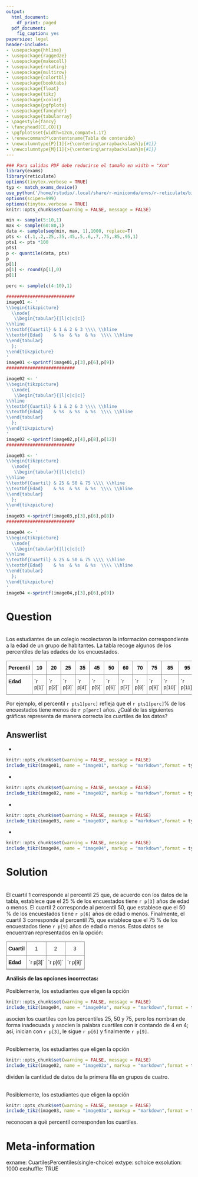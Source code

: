 ```yaml
---
output:
  html_document:
    df_print: paged
  pdf_document:
    fig_caption: yes
papersize: legal
header-includes:
- \usepackage{hhline}
- \usepackage{ragged2e}
- \usepackage{makecell}
- \usepackage{rotating}
- \usepackage{multirow}
- \usepackage{colortbl}
- \usepackage{booktabs}
- \usepackage{float}
- \usepackage{tikz}
- \usepackage{xcolor}
- \usepackage{pgfplots}
- \usepackage{fancyhdr}
- \usepackage{tabularray}
- \pagestyle{fancy}
- \fancyhead[CE,CO]{}
- \pgfplotsset{width=12cm,compat=1.17}
- \renewcommand*\contentsname{Tabla de contenido}
- \newcolumntype{P}[1]{>{\centering\arraybackslash}p{#1}}
- \newcolumntype{M}[1]{>{\centering\arraybackslash}m{#1}}
---
```


```r
### Para salidas PDF debe reducirse el tamaño en width = "Xcm"
library(exams)
library(reticulate)
options(tinytex.verbose = TRUE)
typ <- match_exams_device()
use_python('/home/rstudio/.local/share/r-miniconda/envs/r-reticulate/bin/python', required = TRUE)
options(scipen=999)
options(tinytex.verbose = TRUE)
knitr::opts_chunk$set(warning = FALSE, message = FALSE)

min <- sample(5:10,1)
max <- sample(60:80,1)
data <- sample(seq(min, max, 1),1000, replace=T)
pts <- c(.1,.2,.25,.35,.45,.5,.6,.7,.75,.85,.95,1)
pts1 <- pts *100
pts1
p <- quantile(data, pts)
p
p[1]
p[1] <- round(p[1],0)
p[1]

perc <- sample(c(4:10),1)

##########################
image01 <- '
\\begin{tikzpicture}
  \\node{
   \\begin{tabular}{|l|c|c|c|}
\\hline
\\textbf{Cuartil} & 1 & 2 & 3 \\\\ \\hline
\\textbf{Edad}    & %s  & %s  & %s  \\\\ \\hline
\\end{tabular}
  };
\\end{tikzpicture}
'
image01 <-sprintf(image01,p[3],p[6],p[9])
##########################

image02 <- '
\\begin{tikzpicture}
  \\node{
   \\begin{tabular}{|l|c|c|c|}
\\hline
\\textbf{Cuartil} & 1 & 2 & 3 \\\\ \\hline
\\textbf{Edad}    & %s  & %s  & %s  \\\\ \\hline
\\end{tabular}
  };
\\end{tikzpicture}
'
image02 <-sprintf(image02,p[4],p[8],p[12])
##########################

image03 <- '
\\begin{tikzpicture}
  \\node{
   \\begin{tabular}{|l|c|c|c|}
\\hline
\\textbf{Cuartil} & 25 & 50 & 75 \\\\ \\hline
\\textbf{Edad}    & %s  & %s  & %s  \\\\ \\hline
\\end{tabular}
  };
\\end{tikzpicture}
'
image03 <-sprintf(image03,p[3],p[6],p[8])
##########################

image04 <- '
\\begin{tikzpicture}
  \\node{
   \\begin{tabular}{|l|c|c|c|}
\\hline
\\textbf{Cuartil} & 25 & 50 & 75 \\\\ \\hline
\\textbf{Edad}    & %s  & %s  & %s  \\\\ \\hline
\\end{tabular}
  };
\\end{tikzpicture}
'
image04 <-sprintf(image04,p[3],p[6],p[9])

```


Question
========
\
Los estudiantes de un colegio recolectaron la información correspondiente a la edad de un grupo de habitantes. La tabla recoge algunos de los percentiles de las edades de los encuestados.\

\centering
```{=tex}
\begin{tikzpicture}[node distance=5cm, auto,>=latex', thick, scale = 0.5]
  \node{
\begin{tabular}{@{}|l|c|c|c|c|c|c|c|c|c|c|c|c|@{}}
\toprule
\textbf{Percentil} & 10 & 20 & 25 & 35 & 45 & 50 & 60 & 70 & 75 & 85 & 95 & 100 \\ \midrule
\textbf{Edad}      & `r p[1]` & `r p[2]` & `r p[3]` & `r p[4]` & `r p[5]` & `r p[6]` & `r p[7]` & `r p[8]` & `r p[9]` & `r p[10]` & `r p[11]` & `r p[12]` \\ \bottomrule
\end{tabular}
  };
\end{tikzpicture}
```


<p align="center">
```{=html}
<style type="text/css">
.tg  {border-collapse:collapse;border-spacing:0;}
.tg td{border-color:black;border-style:solid;border-width:1px;font-family:Arial, sans-serif;font-size:14px;
  overflow:hidden;padding:10px 5px;word-break:normal;}
.tg th{border-color:black;border-style:solid;border-width:1px;font-family:Arial, sans-serif;font-size:14px;
  font-weight:normal;overflow:hidden;padding:10px 5px;word-break:normal;}
.tg .tg-7btt{border-color:inherit;font-weight:bold;text-align:center;vertical-align:top}
.tg .tg-fymr{border-color:inherit;font-weight:bold;text-align:left;vertical-align:top}
.tg .tg-0pky{border-color:inherit;text-align:left;vertical-align:top}
</style>
<table class="tg">
<thead>
  <tr>
    <th class="tg-7btt">Percentil</th>
    <th class="tg-7btt">10</th>
    <th class="tg-7btt">20</th>
    <th class="tg-7btt">25</th>
    <th class="tg-7btt">35</th>
    <th class="tg-7btt">45</th>
    <th class="tg-7btt">50</th>
    <th class="tg-7btt">60</th>
    <th class="tg-7btt">70</th>
    <th class="tg-7btt">75</th>
    <th class="tg-7btt">85</th>
    <th class="tg-7btt">95</th>
    <th class="tg-7btt">100</th>
  </tr>
</thead>
<tbody>
  <tr>
    <td class="tg-fymr">Edad</td>
    <td class="tg-0pky">`r p[1]`</td>
    <td class="tg-0pky">`r p[2]`</td>
    <td class="tg-0pky">`r p[3]`</td>
    <td class="tg-0pky">`r p[4]`</td>
    <td class="tg-0pky">`r p[5]`</td>
    <td class="tg-0pky">`r p[6]`</td>
    <td class="tg-0pky">`r p[7]`</td>
    <td class="tg-0pky">`r p[8]`</td>
    <td class="tg-0pky">`r p[9]`</td>
    <td class="tg-0pky">`r p[10]`</td>
    <td class="tg-0pky">`r p[11]`</td>
    <td class="tg-0pky">`r p[12]`</td>
  </tr>
</tbody>
</table>
```
</p>

\justifying
Por ejemplo, el percentil `r pts1[perc]` refleja que el `r pts1[perc]`% de los encuestados tiene menos de `r p[perc]` años. ¿Cuál de las siguientes gráficas representa de manera correcta los cuartiles de los datos?\


Answerlist
----------
- 
<br/> 
```r
knitr::opts_chunk$set(warning = FALSE, message = FALSE) 
include_tikz(image01, name = "image01", markup = "markdown",format = typ, library = c("3d", "babel"), packages=c("tikz","xcolor"),width = "4cm")
```

- 
<br/> 
```r
knitr::opts_chunk$set(warning = FALSE, message = FALSE) 
include_tikz(image02, name = "image02", markup = "markdown",format = typ, library = c("3d", "babel"), packages=c("tikz","xcolor"),width = "4cm")
```

- 
<br/> 
```r
knitr::opts_chunk$set(warning = FALSE, message = FALSE) 
include_tikz(image03, name = "image03", markup = "markdown",format = typ, library = c("3d", "babel"), packages=c("tikz","xcolor"),width = "4cm")
```

- 
<br/> 
```r
knitr::opts_chunk$set(warning = FALSE, message = FALSE) 
include_tikz(image04, name = "image04", markup = "markdown",format = typ, library = c("3d", "babel"), packages=c("tikz","xcolor"),width = "4cm")
```

Solution
========
\
El cuartil 1 corresponde al percentil 25 que, de acuerdo con los datos de la tabla, establece que el 25 % de los encuestados tiene `r p[3]` años de edad o menos. El cuartil 2 corresponde al percentil 50, que establece que el 50 % de los encuestados tiene `r p[6]` años de edad o menos. Finalmente, el cuartil 3 corresponde al percentil 75, que establece que el 75 % de los encuestados tiene `r p[9]` años de edad o menos. Estos datos se encuentran representados en la opción:\

```{=html}
<style type="text/css">
.tg  {border-collapse:collapse;border-spacing:0;}
.tg td{border-color:black;border-style:solid;border-width:1px;font-family:Arial, sans-serif;font-size:14px;
  overflow:hidden;padding:10px 5px;word-break:normal;}
.tg th{border-color:black;border-style:solid;border-width:1px;font-family:Arial, sans-serif;font-size:14px;
  font-weight:normal;overflow:hidden;padding:10px 5px;word-break:normal;}
.tg .tg-c3ow{border-color:inherit;text-align:center;vertical-align:top}
.tg .tg-fymr{border-color:inherit;font-weight:bold;text-align:left;vertical-align:top}
@media screen and (max-width: 767px) {.tg {width: auto !important;}.tg col {width: auto !important;}.tg-wrap {overflow-x: auto;-webkit-overflow-scrolling: touch;}}</style>
<div class="tg-wrap"><table class="tg">
<thead>
  <tr>
    <th class="tg-fymr">Cuartil</th>
    <th class="tg-c3ow">1</th>
    <th class="tg-c3ow">2</th>
    <th class="tg-c3ow">3</th>
  </tr>
</thead>
<tbody>
  <tr>
    <td class="tg-fymr">Edad</td>
    <td class="tg-c3ow">`r p[3]`</td>
    <td class="tg-c3ow">`r p[6]`</td>
    <td class="tg-c3ow">`r p[9]`</td>
  </tr>
</tbody>
</table></div>
```


```{=tex}
\begin{tikzpicture}[node distance=5cm, auto,>=latex', thick, scale = 0.5]
  \node{
\begin{tabular}{@{}|l|c|c|c|c|c|c|c|c|c|c|c|c|@{}}
\toprule
\textbf{Cuartil} & 1 & 2 & 3 \\ \midrule
\textbf{Edad}      & `r p[3]` & `r p[6]` & `r p[9]` \\ \bottomrule
\end{tabular}
  };
\end{tikzpicture}
```

**Análisis de las opciones incorrectas:**\
\
\justifying
Posiblemente, los estudiantes que eligen la opción\

```r
knitr::opts_chunk$set(warning = FALSE, message = FALSE) 
include_tikz(image04, name = "image04a", markup = "markdown",format = typ, library = c("3d", "babel"), packages=c("tikz","xcolor"),width = "4cm")
```

asocien los cuartiles con los percentiles 25, 50 y 75, pero los nombran de forma inadecuada y asocien la palabra cuartiles con ir contando de 4 en 4; así, inician con `r p[3]`, le sigue `r p[6]` y finalmente `r p[9]`.

\
\justifying
Posiblemente, los estudiantes que eligen la opción\

```r
knitr::opts_chunk$set(warning = FALSE, message = FALSE) 
include_tikz(image02, name = "image02a", markup = "markdown",format = typ, library = c("3d", "babel"), packages=c("tikz","xcolor"),width = "4cm")
```

dividen la cantidad de datos de la primera fila en grupos de cuatro.

\
\justifying
Posiblemente, los estudiantes que eligen la opción\

```r
knitr::opts_chunk$set(warning = FALSE, message = FALSE) 
include_tikz(image03, name = "image03a", markup = "markdown",format = typ, library = c("3d", "babel"), packages=c("tikz","xcolor"),width = "4cm")
```

reconocen a qué percentil corresponden los cuartiles.


Meta-information
================

exname: CuartilesPercentiles(single-choice)
extype: schoice
exsolution: 1000
exshuffle: TRUE